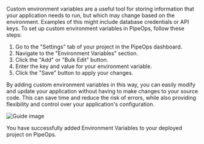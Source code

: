
Custom environment variables are a useful tool for storing information that your application needs to run, but which may change based on the environment. Examples of this might include database credentials or API keys. To set up custom environment variables in PipeOps, follow these steps:

1. Go to the "Settings" tab of your project in the PipeOps dashboard.
2. Navigate to the "Environment Variables" section.
3. Click the "Add" or "Bulk Edit" button.
4. Enter the key and value for your environment variable.
5. Click the "Save" button to apply your changes.

By adding custom environment variables in this way, you can easily modify and update your application without having to make changes to your source code. This can save time and reduce the risk of errors, while also providing flexibility and control over your application's configuration.

![Guide image](/assets/deploy/env.png)


<Callout type="success" emoji="👍">
  You have successfully added Environment Variables to your deployed project on PipeOps.
</Callout>